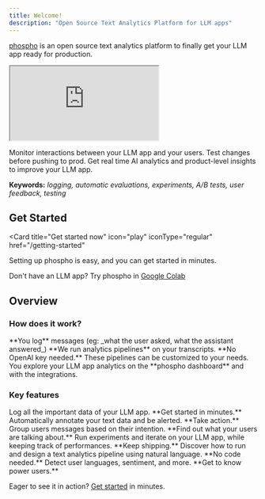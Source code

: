 ```yaml
---
title: Welcome!
description: "Open Source Text Analytics Platform for LLM apps"
---
```


[phospho](https://phospho.ai/) is an open source text analytics platform to finally get your LLM app ready for production.

<iframe
  className="w-full aspect-video"
  src="https://www.youtube.com/embed/4QeNPa4xOc8?si=S7Z37Wtw94JCbw0K"
  allowFullScreen
></iframe>

Monitor interactions between your LLM app and your users. Test changes before pushing to prod. Get real time AI analytics and product-level insights to improve your LLM app.

**Keywords:** _logging, automatic evaluations, experiments, A/B tests, user feedback, testing_

## Get Started

<Card
  title="Get started now"
  icon="play"
  iconType="regular"
  href="/getting-started"
>
  Setting up phospho is easy, and you can get started in minutes.
</Card>

Don't have an LLM app? Try phospho in [Google Colab](https://colab.research.google.com/drive/1Wv9KHffpfHlQCxK1VGvP_ofnMiOGK83Q)

## Overview

### How does it work?

<Steps>
  <Step title="Log">
    **You log** messages (eg: _what the user asked, what the assistant answered_)
  </Step>
  <Step title="Analyze">
    **We run analytics pipelines** on your transcripts. **No OpenAI key needed.** These pipelines can be customized to your needs.
  </Step>
  <Step title="Explore">
    You explore your LLM app analytics on the **phospho dashboard** and with the integrations.
  </Step>
</Steps>

### Key features

<CardGroup>
  <Card title="Import data" href="/getting-started">
    Log all the important data of your LLM app. 
    **Get started in minutes.**
  </Card>
  <Card title="Automatic tagging" href="/analytics/tagging">
    Automatically annotate your text data and be alerted. **Take action.**
  </Card>
  <Card title="Unsupervized clustering" href="/analytics/clustering">
    Group users messages based on their intention. **Find out what your users are talking about.**
  </Card>
  <Card title="AB Testing" href="/analytics/ab-testing">
    Run experiments and iterate on your LLM app, while keeping track of performances. **Keep shipping.**
  </Card>
  <Card title="Flexible evaluation pipeline" href="/analytics/events">
    Discover how to run and design a text analytics pipeline using natural language. **No code needed.**
  </Card>
  <Card title="User analytics" href="/analytics/language">
    Detect user languages, sentiment, and more. **Get to know power users.**
  </Card>
</CardGroup>

Eager to see it in action? [Get started](/getting-started) in minutes.
